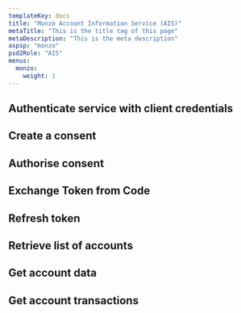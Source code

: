 ```yaml
---
templateKey: docs
title: "Monzo Account Information Service (AIS)"
metaTitle: "This is the title tag of this page"
metaDescription: "This is the meta description"
aspsp: "monzo"
psd2Role: "AIS"
menus:
  monzo: 
    weight: 1
---
```





  <step>

  ## Authenticate service with client credentials

  <CreateClientCredentialsToken/>
  </step>
  <step>

  ## Create a consent

  <StepCreateAccountConsent />
  </step>
  <step>

  ## Authorise consent

  <AuthoriseOpenBankingStep/>
  </step>
  <step>

  ## Exchange Token from Code

  <CreateToken/>
  </step>
  <step>

  ## Refresh token

  <RefreshToken/>
  </step>
  <step>

  ## Retrieve list of accounts

  <StepAccounts/>
  </step>
  <step>

  ## Get account data

  <StepAccount/>
  </step>
  <step>

  ## Get account transactions

  <StepTransactions/>
  </step>